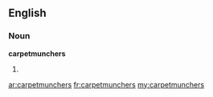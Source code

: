 ==English==

===Noun===
'''carpetmunchers'''

# {{plural of|[[carpetmuncher]]}}

[[ar:carpetmunchers]]
[[fr:carpetmunchers]]
[[my:carpetmunchers]]